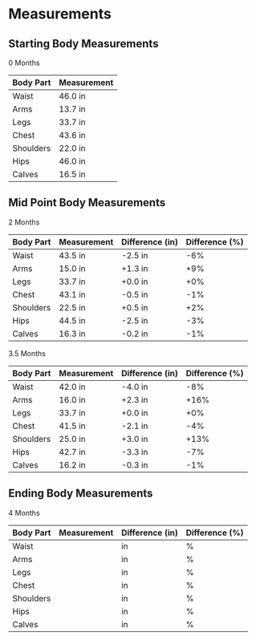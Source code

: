 # Measurements

## Starting Body Measurements

0 Months

| Body Part | Measurement |
| ----------- | ----------- |
| Waist | 46.0 in |
| Arms | 13.7 in |
| Legs | 33.7 in |
| Chest | 43.6 in |
| Shoulders | 22.0 in |
| Hips | 46.0 in |
| Calves | 16.5 in |

## Mid Point Body Measurements

2 Months

| Body Part | Measurement | Difference (in) |  Difference (%) |
| ----------- | ----------- | ----------- | ----------- |
| Waist | 43.5 in | -2.5 in | -6% |
| Arms | 15.0 in | +1.3 in | +9% |
| Legs | 33.7 in | +0.0 in | +0% |
| Chest | 43.1 in | -0.5 in | -1% |
| Shoulders | 22.5 in | +0.5 in | +2% |
| Hips | 44.5 in | -2.5 in | -3% |
| Calves | 16.3 in | -0.2 in | -1% |

3.5 Months

| Body Part | Measurement | Difference (in) |  Difference (%) |
| ----------- | ----------- | ----------- | ----------- |
| Waist | 42.0 in | -4.0 in | -8% |
| Arms | 16.0 in | +2.3 in | +16% |
| Legs | 33.7 in | +0.0 in | +0% |
| Chest | 41.5 in | -2.1 in | -4% |
| Shoulders | 25.0 in | +3.0 in | +13% |
| Hips | 42.7 in | -3.3 in | -7% |
| Calves | 16.2 in | -0.3 in | -1% |

## Ending Body Measurements

4 Months

| Body Part | Measurement | Difference (in) |  Difference (%) |
| ----------- | ----------- | ----------- | ----------- |
| Waist |  | in | % |
| Arms |  | in | % |
| Legs |  | in | % |
| Chest |  | in | % |
| Shoulders |  | in | % |
| Hips |  | in | % |
| Calves |  | in | % |